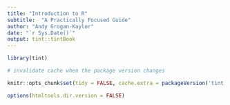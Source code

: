 ```yaml
---
title: "Introduction to R"
subtitle:  "A Practically Focused Guide"
author: "Andy Grogan-Kaylor"
date: "`r Sys.Date()`"
output: tint::tintBook
---
```


```r

library(tint)

# invalidate cache when the package version changes

knitr::opts_chunk$set(tidy = FALSE, cache.extra = packageVersion('tint'))

options(htmltools.dir.version = FALSE)

```

